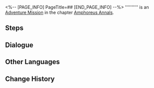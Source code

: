 <%-- [PAGE_INFO]
PageTitle=##
[END_PAGE_INFO] --%>
{{Stub|Dialogue.}}
{{Mission Infobox
|id            = 5000402
|title         = 
|image         = <!--Mission .png-->
|type          = Adventure
|event_name    = 
|chapter       = Amphoreus Annals
|requirements  = [[Adventure Mission]] ''[[Contradiction]]'' completed
|summary       = <!--official mission summary from Fate's Atlas-->
|characters    = Trailblazer
|startLocation = [[<!--starting world-->]] - [[<!--starting area-->]]
|world         = <!--starting world-->
|area          = <!--starting area-->
|prev          = Contradiction
|next          = 
|rewards       = 
}}
'''''''''' is an [[Adventure Mission]] in the chapter [[Amphoreus Annals]].

==Steps==


<!--
==Gameplay Notes==

--><!--
==Trial Character==

-->
==Dialogue==
{{Stub Dialogue}}

{{Dialogue End}}

==Other Languages==
{{Other Languages
|en   = 
|zhs  = 
|zht  = 
|ja   = 
|ko   = 
|es   = 
|fr   = 
|ru   = 
|th   = 
|vi   = 
|de   = 
|id   = 
|pt   = 
}}

==Change History==
{{Change History|3.0}}
